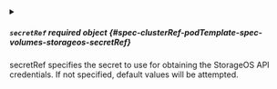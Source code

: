 

<PartialVolumeName />


<PartialVolumeNamespace />


<PartialFsType />


<PartialReadOnly />



<details className="config-field" data-expandable="true">
<summary>

##### `secretRef` <span className="config-field-required" data-required="false">required</span> <span className="config-field-type">object</span> <span className="config-field-default"></span> <span className="config-field-enum"></span> {#spec-clusterRef-podTemplate-spec-volumes-storageos-secretRef}

secretRef specifies the secret to use for obtaining the StorageOS API
credentials.  If not specified, default values will be attempted.

</summary>

<PartialSecretRefreference />


</details>
